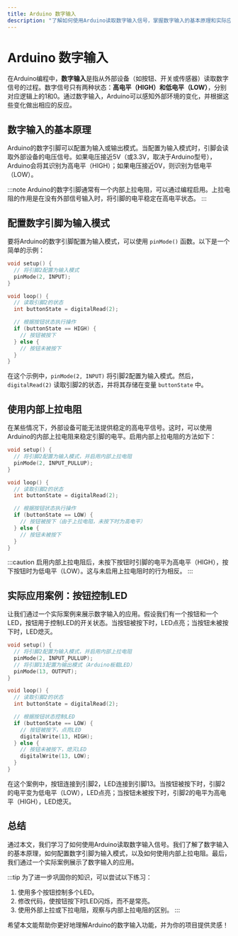 ```yaml
---
title: Arduino 数字输入
description: "了解如何使用Arduino读取数字输入信号，掌握数字输入的基本原理和实际应用。"
---
```


# Arduino 数字输入

在Arduino编程中，**数字输入**是指从外部设备（如按钮、开关或传感器）读取数字信号的过程。数字信号只有两种状态：**高电平（HIGH）**和**低电平（LOW）**，分别对应逻辑上的1和0。通过数字输入，Arduino可以感知外部环境的变化，并根据这些变化做出相应的反应。

## 数字输入的基本原理

Arduino的数字引脚可以配置为输入或输出模式。当配置为输入模式时，引脚会读取外部设备的电压信号。如果电压接近5V（或3.3V，取决于Arduino型号），Arduino会将其识别为高电平（HIGH）；如果电压接近0V，则识别为低电平（LOW）。

:::note
Arduino的数字引脚通常有一个内部上拉电阻，可以通过编程启用。上拉电阻的作用是在没有外部信号输入时，将引脚的电平稳定在高电平状态。
:::

## 配置数字引脚为输入模式

要将Arduino的数字引脚配置为输入模式，可以使用 `pinMode()` 函数。以下是一个简单的示例：

```cpp
void setup() {
  // 将引脚2配置为输入模式
  pinMode(2, INPUT);
}

void loop() {
  // 读取引脚2的状态
  int buttonState = digitalRead(2);

  // 根据按钮状态执行操作
  if (buttonState == HIGH) {
    // 按钮被按下
  } else {
    // 按钮未被按下
  }
}
```

在这个示例中，`pinMode(2, INPUT)` 将引脚2配置为输入模式。然后，`digitalRead(2)` 读取引脚2的状态，并将其存储在变量 `buttonState` 中。

## 使用内部上拉电阻

在某些情况下，外部设备可能无法提供稳定的高电平信号。这时，可以使用Arduino的内部上拉电阻来稳定引脚的电平。启用内部上拉电阻的方法如下：

```cpp
void setup() {
  // 将引脚2配置为输入模式，并启用内部上拉电阻
  pinMode(2, INPUT_PULLUP);
}

void loop() {
  // 读取引脚2的状态
  int buttonState = digitalRead(2);

  // 根据按钮状态执行操作
  if (buttonState == LOW) {
    // 按钮被按下（由于上拉电阻，未按下时为高电平）
  } else {
    // 按钮未被按下
  }
}
```

:::caution
启用内部上拉电阻后，未按下按钮时引脚的电平为高电平（HIGH），按下按钮时为低电平（LOW）。这与未启用上拉电阻时的行为相反。
:::

## 实际应用案例：按钮控制LED

让我们通过一个实际案例来展示数字输入的应用。假设我们有一个按钮和一个LED，按钮用于控制LED的开关状态。当按钮被按下时，LED点亮；当按钮未被按下时，LED熄灭。

```cpp
void setup() {
  // 将引脚2配置为输入模式，并启用内部上拉电阻
  pinMode(2, INPUT_PULLUP);
  // 将引脚13配置为输出模式（Arduino板载LED）
  pinMode(13, OUTPUT);
}

void loop() {
  // 读取引脚2的状态
  int buttonState = digitalRead(2);

  // 根据按钮状态控制LED
  if (buttonState == LOW) {
    // 按钮被按下，点亮LED
    digitalWrite(13, HIGH);
  } else {
    // 按钮未被按下，熄灭LED
    digitalWrite(13, LOW);
  }
}
```

在这个案例中，按钮连接到引脚2，LED连接到引脚13。当按钮被按下时，引脚2的电平变为低电平（LOW），LED点亮；当按钮未被按下时，引脚2的电平为高电平（HIGH），LED熄灭。

## 总结

通过本文，我们学习了如何使用Arduino读取数字输入信号。我们了解了数字输入的基本原理，如何配置数字引脚为输入模式，以及如何使用内部上拉电阻。最后，我们通过一个实际案例展示了数字输入的应用。

:::tip
为了进一步巩固你的知识，可以尝试以下练习：
1. 使用多个按钮控制多个LED。
2. 修改代码，使按钮按下时LED闪烁，而不是常亮。
3. 使用外部上拉或下拉电阻，观察与内部上拉电阻的区别。
:::

希望本文能帮助你更好地理解Arduino的数字输入功能，并为你的项目提供灵感！